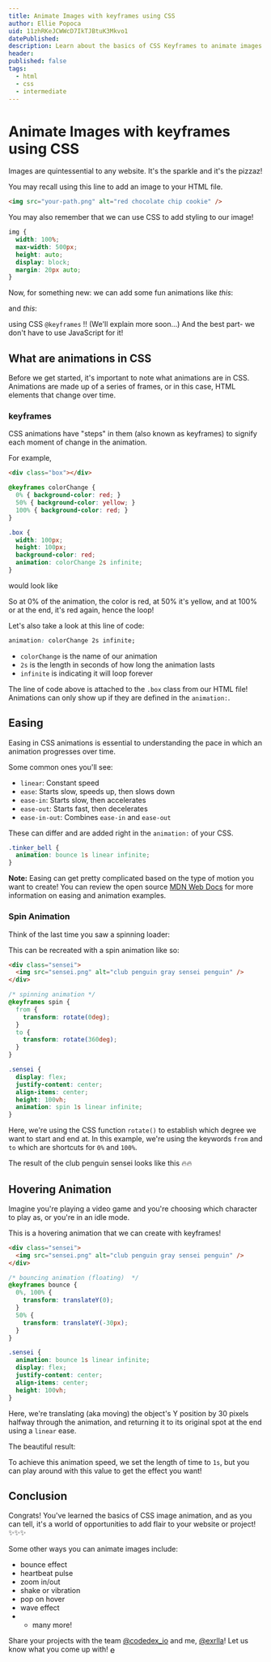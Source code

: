 ```yaml
---
title: Animate Images with keyframes using CSS
author: Ellie Popoca
uid: 11zhRKeJCWWcD7IkTJBtuK3Mkvo1
datePublished: 
description: Learn about the basics of CSS Keyframes to animate images with CSS
header: 
published: false
tags:
  - html
  - css
  - intermediate
---
```


<BannerImage 
  link="https://raw.githubusercontent.com/codedex-io/projects/main/projects/animate-images-with-keyframes-using-css/header.gif" 
  description="Title Image" 
  uid={true} 
  cl="for-sidebar" 
/>

# Animate Images with keyframes using CSS

<AuthorAvatar
  author_name="Ellie Popoca"
  author_avatar="/images/projects/authors/ellie-popoca.jpg"
  username="ellie"
  uid={true}
/>

<BannerImage
  link="https://raw.githubusercontent.com/codedex-io/projects/main/projects/animate-images-with-keyframes-using-css/header.gif" 
  description="Title Image"
  uid={true}
/>

Images are quintessential to any website. It's the sparkle and it's the pizzaz! 

<RoundedImage link="https://i.imgur.com/AqxBcsJ.png" description="" />

You may recall using this line to add an image to your HTML file.

```html
<img src="your-path.png" alt="red chocolate chip cookie" />
```

You may also remember that we can use CSS to add styling to our image! 

```css
img {
  width: 100%;
  max-width: 500px; 
  height: auto;
  display: block;
  margin: 20px auto; 
}
```

Now, for something new: we can add some fun animations like _this_:

<RoundedImage link="https://i.imgur.com/iqNCiye.gif" description="tedxcmu" />

and _this_: 

<RoundedImage link="https://i.imgur.com/oYGbPkH.gif" description="html review" />

using CSS `@keyframes` !! (We'll explain more soon...) And the best part- we don't have to use JavaScript for it! 

## What are animations in CSS

Before we get started, it's important to note what animations are in CSS. Animations are made up of a series of frames, or in this case, HTML elements that change over time. 

<RoundedImage link="https://i.imgur.com/oYGbPkH.gif" description="html review" />

### keyframes

CSS animations have "steps" in them (also known as keyframes) to signify each moment of change in the animation. 

For example, 

```html
<div class="box"></div>
```
```css
@keyframes colorChange {
  0% { background-color: red; }
  50% { background-color: yellow; }
  100% { background-color: red; }
}

.box {
  width: 100px;
  height: 100px;
  background-color: red;
  animation: colorChange 2s infinite;  
}
```

would look like 

<RoundedImage link="https://i.imgur.com/bBzHFra.gif" description="flashing yellow and red box" />

So at 0% of the animation, the color is red, at 50% it's yellow, and at 100% or at the end, it's red again, hence the loop! 

Let's also take a look at this line of code: 

```css
animation: colorChange 2s infinite;  
```

- `colorChange` is the name of our animation 
- `2s` is the length in seconds of how long the animation lasts
- `infinite` is indicating it will loop forever

The line of code above is attached to the `.box` class from our HTML file! Animations can only show up if they are defined in the `animation:`. 

## Easing 
Easing in CSS animations is essential to understanding the pace in which an animation progresses over time. 

<RoundedImage link="https://i.imgur.com/9C7DeEg.gif" description="easing demo from mdn web docs" />

Some common ones you'll see: 

- `linear`: Constant speed
- `ease`: Starts slow, speeds up, then slows down
- `ease-in`: Starts slow, then accelerates
- `ease-out`: Starts fast, then decelerates
- `ease-in-out`: Combines `ease-in` and `ease-out`

These can differ and are added right in the `animation:` of your CSS. 

```css
.tinker_bell {
  animation: bounce 1s linear infinite;
}
```

**Note:** Easing can get pretty complicated based on the type of motion you want to create! You can review the open source [MDN Web Docs](https://developer.mozilla.org/en-US/docs/Web/CSS/animation-timing-function) for more information on easing and animation examples. 


### Spin Animation

Think of the last time you saw a spinning loader: 

<RoundedImage link="https://i.imgur.com/lW1fWrY.gif" description="spinning loader" />

This can be recreated with a spin animation like so: 

```html
<div class="sensei">
  <img src="sensei.png" alt="club penguin gray sensei penguin" />
</div>
```

```css
/* spinning animation */
@keyframes spin {
  from {
    transform: rotate(0deg);
  }
  to {
    transform: rotate(360deg);
  }
}

.sensei {
  display: flex;
  justify-content: center; 
  align-items: center; 
  height: 100vh; 
  animation: spin 1s linear infinite;
}

```

Here, we're using the CSS function `rotate()` to establish which degree we want to start and end at. In this example, we're using the keywords `from` and `to` which are shortcuts for `0%` and `100%`. 

The result of the club penguin sensei looks like this 🔥🔥

<RoundedImage link="https://i.imgur.com/YVnPHFA.gif" description="spinning club penguin sensei" />


## Hovering Animation 

Imagine you're playing a video game and you're choosing which character to play as, or you're in an idle mode. 

<RoundedImage link="https://i.imgur.com/PVfHyBD.gif" description="game mode idle hovering player" />

This is a hovering animation that we can create with keyframes! 

```html
<div class="sensei">
  <img src="sensei.png" alt="club penguin gray sensei penguin" />
</div>
```
```css
/* bouncing animation (floating)  */
@keyframes bounce {
  0%, 100% {
    transform: translateY(0);
  }
  50% {
    transform: translateY(-30px);
  }
}

.sensei {
  animation: bounce 1s linear infinite;
  display: flex;
  justify-content: center; 
  align-items: center; 
  height: 100vh; 
}
```

Here, we're translating (aka moving) the object's Y position by 30 pixels halfway through the animation, and returning it to its original spot at the end using a `linear` ease. 

The beautiful result: 

<RoundedImage link="https://i.imgur.com/69VUqyO.gif" description="club penguin sensei hovering" />


To achieve this animation speed, we set the length of time to `1s`, but you can play around with this value to get the effect you want! 


## Conclusion

Congrats! You've learned the basics of CSS image animation, and as you can tell, it's a world of opportunities to add flair to your website or project! ✨✨✨

<RoundedImage link="https://i.imgur.com/7QS4kBF.gif" description="pokemon flying" />

Some other ways you can animate images include:

- bounce effect
- heartbeat pulse 
- zoom in/out
- shake or vibration
- pop on hover
- wave effect 
- + many more!

Share your projects with the team [@codedex_io](https://www.twitter.com/codedex_io) and me, [@exrlla](https://www.twitter.com/exrlla)! Let us know what you come up with! <span style="font-size: 16px; line-height: 1;"><img src="https://i.imgur.com/FOR1yp5.gif" alt="emoji" style="height: 1em; width: auto; vertical-align: middle;" /></span>
